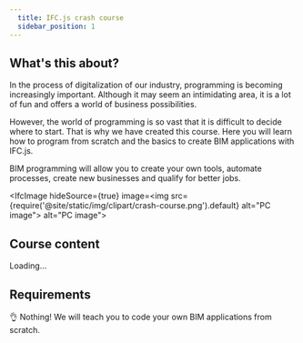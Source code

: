 ```yaml
---
  title: IFC.js crash course
  sidebar_position: 1
---
```



## What's this about?

In the process of digitalization of our industry, programming is becoming increasingly important. Although it may seem an intimidating area, it is a lot of fun and offers a world of business possibilities.

However, the world of programming is so vast that it is difficult to decide where to start. That is why we have created this course. Here you will learn how to program from scratch and the basics to create BIM applications with IFC.js.

<IfcCard>
    BIM programming will allow you to create your own tools, automate processes, create new businesses and qualify for better jobs.
</IfcCard>



<IfcImage hideSource={true} image=<img src={require('@site/static/img/clipart/crash-course.png').default} alt="PC image"></img>
   alt="PC image"></IfcImage>



## Course content

Loading...

## Requirements

👌 Nothing! We will teach you to code your own BIM applications from scratch.
